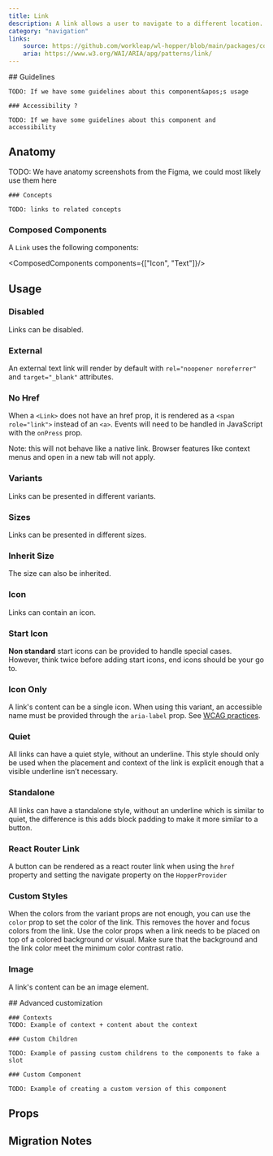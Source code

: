 ```yaml
---
title: Link
description: A link allows a user to navigate to a different location.
category: "navigation"
links:
    source: https://github.com/workleap/wl-hopper/blob/main/packages/components/src/link/src/Link.tsx
    aria: https://www.w3.org/WAI/ARIA/apg/patterns/link/
---
```


<Example src="link/docs/preview" isOpen />

<FeatureFlag flag="next">
    ## Guidelines

    TODO: If we have some guidelines about this component&apos;s usage

    ### Accessibility ?

    TODO: If we have some guidelines about this component and accessibility
</FeatureFlag>

## Anatomy

<FeatureFlag flag="rc">
    TODO: We have anatomy screenshots from the Figma, we could most likely use them here

    ### Concepts

    TODO: links to related concepts
</FeatureFlag>

### Composed Components

A `Link` uses the following components:

<ComposedComponents components={["Icon", "Text"]}/>

## Usage

### Disabled

Links can be disabled.

<Example src="link/docs/disabled" />

### External

An external text link will render by default with `rel="noopener noreferrer"` and `target="_blank"` attributes.

<Example src="link/docs/external" />

### No Href

When a `<Link>` does not have an href prop, it is rendered as a `<span role="link">` instead of an `<a>`. Events will need to be handled in JavaScript with the `onPress` prop.

Note: this will not behave like a native link. Browser features like context menus and open in a new tab will not apply.

<Example src="link/docs/noHref" />

### Variants

Links can be presented in different variants.

<Example src="link/docs/variants" />

### Sizes

Links can be presented in different sizes.

<Example src="link/docs/size" />

### Inherit Size

The size can also be inherited.

<Example src="link/docs/inheritSize" />

### Icon

Links can contain an icon.

<Example src="link/docs/icon" />

### Start Icon

**Non standard** start icons can be provided to handle special cases. However, think twice before adding start icons, end icons should be your go to.

<Example src="link/docs/startIcon" />

### Icon Only

A link's content can be a single icon. When using this variant, an accessible name must be provided through the `aria-label` prop. See [WCAG practices](https://www.w3.org/TR/WCAG20-TECHS/ARIA6.html).

<Example src="link/docs/iconOnly" />

### Quiet

All links can have a quiet style, without an underline. This style should only be used when the placement and context of the link is explicit enough that a visible underline isn’t necessary.

<Example src="link/docs/quiet" />

### Standalone

All links can have a standalone style, without an underline which is similar to quiet, the difference is this adds block padding to make it more similar to a button.

<Example src="link/docs/standalone" />

### React Router Link

A button can be rendered as a react router link when using the `href` property and setting the navigate property on the `HopperProvider`

<Example src="link/docs/reactRouterLink" />

### Custom Styles

When the colors from the variant props are not enough, you can use the `color` prop to set the color of the link. This removes the hover and focus colors from the link. Use the color props when a link needs to be placed on top of a colored background or visual. Make sure that the background and the link color meet the minimum color contrast ratio.

<Example src="link/docs/staticColor" />

### Image

A link's content can be an image element.

<Example src="link/docs/image" />

<FeatureFlag flag="next">
    ## Advanced customization

    ### Contexts
    TODO: Example of context + content about the context

    ### Custom Children

    TODO: Example of passing custom childrens to the components to fake a slot

    ### Custom Component

    TODO: Example of creating a custom version of this component
</FeatureFlag>

## Props

<PropTable component="Link" />

## Migration Notes

<MigrateGuide src="link/docs/migration-notes" />
